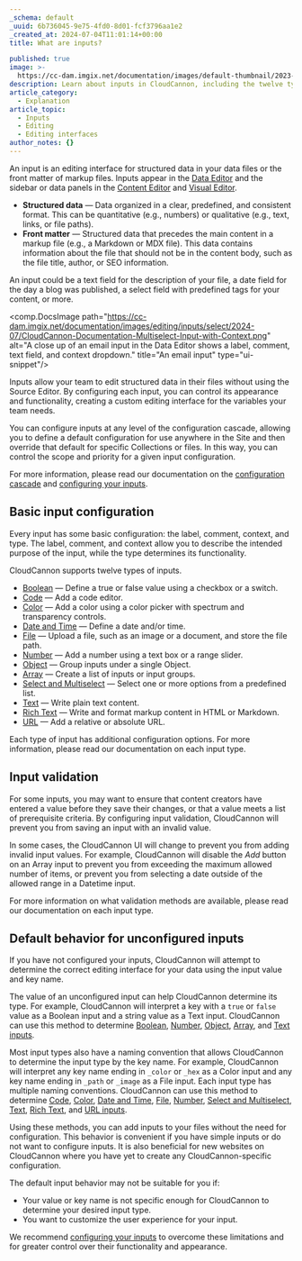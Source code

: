```yaml
---
_schema: default
_uuid: 6b736045-9e75-4fd0-8d01-fcf3796aa1e2
_created_at: 2024-07-04T11:01:14+00:00
title: What are inputs?

published: true
image: >-
  https://cc-dam.imgix.net/documentation/images/default-thumbnail/2023-Q4/CloudCannon-Documentation-Thumbnail.png
description: Learn about inputs in CloudCannon, including the twelve types of inputs.
article_category:
  - Explanation
article_topic:
  - Inputs
  - Editing
  - Editing interfaces
author_notes: {}
---
```

An input is an editing interface for structured data in your data files or the front matter of markup files. Inputs appear in the [Data Editor](/documentation/articles/the-data-editor/) and the sidebar or data panels in the [Content Editor](/documentation/articles/the-content-editor/) and [Visual Editor](/documentation/articles/the-visual-editor/).

* **Structured data** — Data organized in a clear, predefined, and consistent format. This can be quantitative (e.g., numbers) or qualitative (e.g., text, links, or file paths).
* **Front matter** — Structured data that precedes the main content in a markup file (e.g., a Markdown or MDX file). This data contains information about the file that should not be in the content body, such as the file title, author, or SEO information.

An input could be a text field for the description of your file, a date field for the day a blog was published, a select field with predefined tags for your content, or more.

<comp.DocsImage path="https://cc-dam.imgix.net/documentation/images/editing/inputs/select/2024-07/CloudCannon-Documentation-Multiselect-Input-with-Context.png" alt="A close up of an email input in the Data Editor shows a label, comment, text field, and context dropdown." title="An email input" type="ui-snippet"/>

Inputs allow your team to edit structured data in their files without using the Source Editor. By configuring each input, you can control its appearance and functionality, creating a custom editing interface for the variables your team needs.

You can configure inputs at any level of the configuration cascade, allowing you to define a default configuration for use anywhere in the Site and then override that default for specific Collections or files. In this way, you can control the scope and priority for a given input configuration.

For more information, please read our documentation on the [configuration cascade](/documentation/articles/using-the-configuration-cascade/) and [configuring your inputs](/documentation/articles/configure-your-inputs/).

## Basic input configuration

Every input has some basic configuration: the label, comment, context, and type. The label, comment, and context allow you to describe the intended purpose of the input, while the type determines its functionality.

CloudCannon supports twelve types of inputs.

* [Boolean](/documentation/articles/what-is-a-boolean-input/) — Define a true or false value using a checkbox or a switch.
* [Code](/documentation/articles/what-is-a-code-input/) — Add a code editor.
* [Color](/documentation/articles/what-is-a-color-input/) — Add a color using a color picker with spectrum and transparency controls.
* [Date and Time](/documentation/articles/what-are-date-and-time-inputs/) — Define a date and/or time.
* [File](/documentation/articles/what-is-a-file-input/) — Upload a file, such as an image or a document, and store the file path.
* [Number](/documentation/articles/what-is-a-number-input/) — Add a number using a text box or a range slider.
* [Object](/documentation/articles/configure-your-object-inputs/) — Group inputs under a single Object.
* [Array](/documentation/articles/configure-your-array-inputs/) — Create a list of inputs or input groups.
* [Select and Multiselect](/documentation/articles/what-is-a-select-input/) — Select one or more options from a predefined list.
* [Text](/documentation/articles/what-is-a-text-input/) — Write plain text content.
* [Rich Text](/documentation/articles/what-is-a-rich-text-input/) — Write and format markup content in HTML or Markdown.
* [URL](/documentation/articles/what-is-a-url-input/) — Add a relative or absolute URL.

Each type of input has additional configuration options. For more information, please read our documentation on each input type.

## Input validation

For some inputs, you may want to ensure that content creators have entered a value before they save their changes, or that a value meets a list of prerequisite criteria. By configuring input validation, CloudCannon will prevent you from saving an input with an invalid value.

In some cases, the CloudCannon UI will change to prevent you from adding invalid input values. For example, CloudCannon will disable the *Add* button on an Array input to prevent you from exceeding the maximum allowed number of items, or prevent you from selecting a date outside of the allowed range in a Datetime input.

For more information on what validation methods are available, please read our documentation on each input type.

## Default behavior for unconfigured inputs

If you have not configured your inputs, CloudCannon will attempt to determine the correct editing interface for your data using the input value and key name.

The value of an unconfigured input can help CloudCannon determine its type. For example, CloudCannon will interpret a key with a `true` or `false` value as a Boolean input and a string value as a Text input. CloudCannon can use this method to determine [Boolean](/documentation/articles/what-is-a-boolean-input/), [Number](/documentation/articles/what-is-a-number-input/), [Object](/documentation/articles/configure-your-object-inputs/), [Array](/documentation/articles/configure-your-array-inputs/), and [Text inputs](/documentation/articles/what-is-a-text-input/).

Most input types also have a naming convention that allows CloudCannon to determine the input type by the key name. For example, CloudCannon will interpret any key name ending in `_color` or `_hex` as a Color input and any key name ending in `_path` or `_image` as a File input. Each input type has multiple naming conventions. CloudCannon can use this method to determine [Code](/documentation/articles/what-is-a-code-input/), [Color](/documentation/articles/what-is-a-color-input/), [Date and Time](/documentation/articles/what-are-date-and-time-inputs/), [File](/documentation/articles/what-is-a-file-input/), [Number](/documentation/articles/what-is-a-number-input/), [Select and Multiselect](/documentation/articles/what-is-a-select-input/), [Text](/documentation/articles/what-is-a-text-input/), [Rich Text](/documentation/articles/what-is-a-rich-text-input/), and [URL inputs](/documentation/articles/what-is-a-url-input/).

Using these methods, you can add inputs to your files without the need for configuration. This behavior is convenient if you have simple inputs or do not want to configure inputs. It is also beneficial for new websites on CloudCannon where you have yet to create any CloudCannon-specific configuration.

The default input behavior may not be suitable for you if:

* Your value or key name is not specific enough for CloudCannon to determine your desired input type.
* You want to customize the user experience for your input.

We recommend [configuring your inputs](/documentation/articles/configure-your-inputs/) to overcome these limitations and for greater control over their functionality and appearance.
